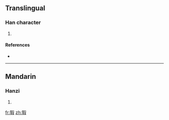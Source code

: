 ==Translingual==

===Han character===
{{Han char|rn=94|rad=犬|as=09|sn=12|four=4724<sub>7</sub>|canj=大竹口尸水 (KHRSE)}}

# {{defn|Han|sort=犬09}}

====References====
* {{Han ref|kx=0715.150|dkj=20551|dj=1127.110|hdz=21360.060|uh=7333|ud=29491|bh=DA72|bd=55922}}

----

==Mandarin==

===Hanzi===
{{cmn-hanzi|pin=[[jiā]] ([[jia1]]), [[yáo]] ([[yao2]])|wg=chia<sup>1</sup>, yao<sup>2</sup>}}

# {{defn|Mandarin}}

[[fr:猳]]
[[zh:猳]]